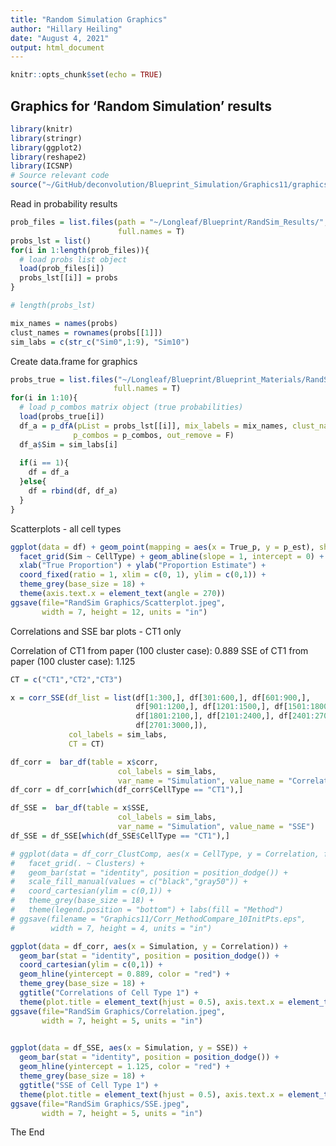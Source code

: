 ```yaml
---
title: "Random Simulation Graphics"
author: "Hillary Heiling"
date: "August 4, 2021"
output: html_document
---
```


```r
knitr::opts_chunk$set(echo = TRUE)
```

## Graphics for 'Random Simulation' results

```r
library(knitr)
library(stringr)
library(ggplot2)
library(reshape2)
library(ICSNP)
# Source relevant code
source("~/GitHub/deconvolution/Blueprint_Simulation/Graphics11/graphics_code.R")
```

Read in probability results

```r
prob_files = list.files(path = "~/Longleaf/Blueprint/RandSim_Results/",
                        full.names = T)
probs_lst = list()
for(i in 1:length(prob_files)){
  # load probs list object
  load(prob_files[i])
  probs_lst[[i]] = probs
}

# length(probs_lst)

mix_names = names(probs)
clust_names = rownames(probs[[1]])
sim_labs = c(str_c("Sim0",1:9), "Sim10")

```

Create data.frame for graphics

```r
probs_true = list.files("~/Longleaf/Blueprint/Blueprint_Materials/RandSim_Probs/",
                       full.names = T)
for(i in 1:10){
  # load p_combos matrix object (true probabilities)
  load(probs_true[i])
  df_a = p_dfA(pList = probs_lst[[i]], mix_labels = mix_names, clust_names = clust_names,
              p_combos = p_combos, out_remove = F)
  df_a$Sim = sim_labs[i]
  
  if(i == 1){
    df = df_a
  }else{
    df = rbind(df, df_a)
  }
}
```

Scatterplots - all cell types

```r
ggplot(data = df) + geom_point(mapping = aes(x = True_p, y = p_est), shape = 1) + 
  facet_grid(Sim ~ CellType) + geom_abline(slope = 1, intercept = 0) +
  xlab("True Proportion") + ylab("Proportion Estimate") +
  coord_fixed(ratio = 1, xlim = c(0, 1), ylim = c(0,1)) +
  theme_grey(base_size = 18) +
  theme(axis.text.x = element_text(angle = 270))
ggsave(file="RandSim Graphics/Scatterplot.jpeg",
       width = 7, height = 12, units = "in")
```

Correlations and SSE bar plots - CT1 only

Correlation of CT1 from paper (100 cluster case): 0.889
SSE of CT1 from paper (100 cluster case): 1.125

```r
CT = c("CT1","CT2","CT3")

x = corr_SSE(df_list = list(df[1:300,], df[301:600,], df[601:900,], 
                            df[901:1200,], df[1201:1500,], df[1501:1800,],
                            df[1801:2100,], df[2101:2400,], df[2401:2700,],
                            df[2701:3000,]), 
             col_labels = sim_labs, 
             CT = CT)

df_corr =  bar_df(table = x$corr, 
                        col_labels = sim_labs, 
                        var_name = "Simulation", value_name = "Correlation")
df_corr = df_corr[which(df_corr$CellType == "CT1"),]

df_SSE =  bar_df(table = x$SSE, 
                        col_labels = sim_labs, 
                        var_name = "Simulation", value_name = "SSE")
df_SSE = df_SSE[which(df_SSE$CellType == "CT1"),]

# ggplot(data = df_corr_ClustComp, aes(x = CellType, y = Correlation, fill = FitType)) +
#   facet_grid(. ~ Clusters) +
#   geom_bar(stat = "identity", position = position_dodge()) +
#   scale_fill_manual(values = c("black","gray50")) +
#   coord_cartesian(ylim = c(0,1)) +
#   theme_grey(base_size = 18) +
#   theme(legend.position = "bottom") + labs(fill = "Method")
# ggsave(filename = "Graphics11/Corr_MethodCompare_10InitPts.eps",
#        width = 7, height = 4, units = "in")

ggplot(data = df_corr, aes(x = Simulation, y = Correlation)) +
  geom_bar(stat = "identity", position = position_dodge()) +
  coord_cartesian(ylim = c(0,1)) +
  geom_hline(yintercept = 0.889, color = "red") +
  theme_grey(base_size = 18) +
  ggtitle("Correlations of Cell Type 1") +
  theme(plot.title = element_text(hjust = 0.5), axis.text.x = element_text(angle = 315))
ggsave(file="RandSim Graphics/Correlation.jpeg",
       width = 7, height = 5, units = "in")
  
```

```r
ggplot(data = df_SSE, aes(x = Simulation, y = SSE)) +
  geom_bar(stat = "identity", position = position_dodge()) +
  geom_hline(yintercept = 1.125, color = "red") +
  theme_grey(base_size = 18) +
  ggtitle("SSE of Cell Type 1") +
  theme(plot.title = element_text(hjust = 0.5), axis.text.x = element_text(angle = 315))
ggsave(file="RandSim Graphics/SSE.jpeg",
       width = 7, height = 5, units = "in")
```

The End
